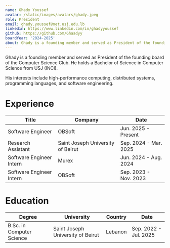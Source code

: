 ```yaml
---
name: Ghady Youssef
avatar: /static/images/avatars/ghady.jpeg
role: President
email: ghady.youssef@net.usj.edu.lb
linkedin: https://www.linkedin.com/in/ghadyyoussef
github: https://github.com/Ghaadyy
boardYear: '2024-2025'
about: Ghady is a founding member and served as President of the founding board of the Computer Science Club. He holds a Bachelor of Science in Computer Science from USJ (INCI). His interests include high-performance computing, distributed systems, programming languages, and software engineering.
---
```


Ghady is a founding member and served as President of the founding board of the Computer Science Club.
He holds a Bachelor of Science in Computer Science from USJ (INCI).

His interests include high-performance computing, distributed systems, programming languages, and software engineering.

<h1>Experience</h1>

| Title                    | Company                           | Date                  |
| ------------------------ | --------------------------------- | --------------------- |
| Software Engineer        | OBSoft                            | Jun. 2025 - Present   |
| Research Assistant       | Saint Joseph University of Beirut | Sep. 2024 - Mar. 2025 |
| Software Engineer Intern | Murex                             | Jun. 2024 - Aug. 2024 |
| Software Engineer Intern | OBSoft                            | Sep. 2023 - Nov. 2023 |

<h1>Education</h1>

| Degree                    | University                        | Country | Date                  |
| ------------------------- | --------------------------------- | ------- | --------------------- |
| B.Sc. in Computer Science | Saint Joseph University of Beirut | Lebanon | Sep. 2022 - Jul. 2025 |
